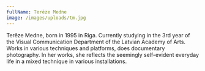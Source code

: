 ```yaml
---
fullName: Terēze Medne
image: /images/uploads/tm.jpg
---
```


Terēze Medne, born in 1995 in Riga. Currently studying in the 3rd year of the Visual Communication Department of the Latvian Academy of Arts. Works in various techniques and platforms, does documentary photography. In her works, she reflects the seemingly self-evident everyday life in a mixed technique in various installations.
